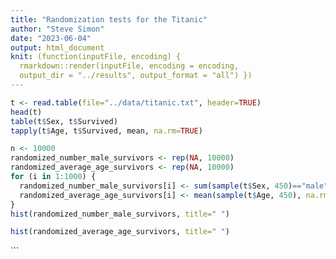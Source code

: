 ```yaml
---
title: "Randomization tests for the Titanic"
author: "Steve Simon"
date: "2023-06-04"
output: html_document
knit: (function(inputFile, encoding) {
  rmarkdown::render(inputFile, encoding = encoding,
  output_dir = "../results", output_format = "all") })    
---
```


```r
t <- read.table(file="../data/titanic.txt", header=TRUE)
head(t)
table(t$Sex, t$Survived)
tapply(t$Age, t$Survived, mean, na.rm=TRUE)
```

```r
n <- 10000
randomized_number_male_survivors <- rep(NA, 10000)
randomized_average_age_survivors <- rep(NA, 10000)
for (i in 1:1000) {
  randomized_number_male_survivors[i] <- sum(sample(t$Sex, 450)=="male")
  randomized_average_age_survivors[i] <- mean(sample(t$Age, 450), na.rm=TRUE)
}
hist(randomized_number_male_survivors, title=" ")
```

```r
hist(randomized_average_age_survivors, title=" ")
```
```